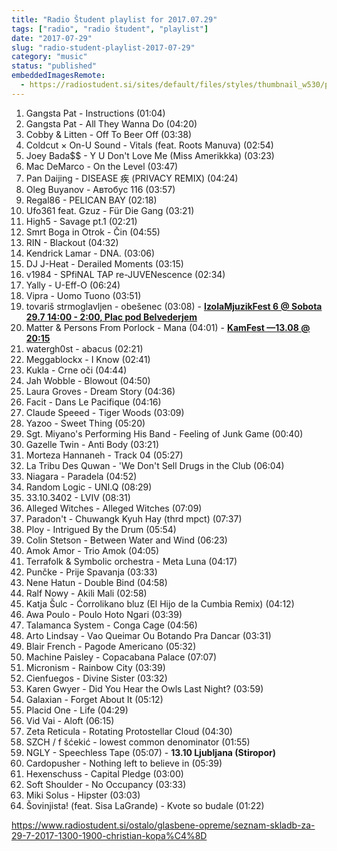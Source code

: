 ```yaml
---
title: "Radio Študent playlist for 2017.07.29"
tags: ["radio", "radio študent", "playlist"]
date: "2017-07-29"
slug: "radio-student-playlist-2017-07-29"
category: "music"
status: "published"
embeddedImagesRemote:
  - https://radiostudent.si/sites/default/files/styles/thumbnail_w530/public/slike/2017-07-29-seznam-skladb-za-29-7-2017-1300-1900-christian-kopa%C4%8D-75527.JPG
---
```



1. Gangsta Pat - Instructions (01:04)
2. Gangsta Pat - All They Wanna Do (04:20)
3. Cobby & Litten - Off To Beer Off (03:38)
4. Coldcut × On-U Sound - Vitals (feat. Roots Manuva) (02:54)
5. Joey Bada$$ - Y U Don't Love Me (Miss Amerikkka) (03:23)
6. Mac DeMarco - On the Level (03:47)
7. Pan Daijing - DISEASE 疾 (PRIVACY REMIX) (04:24)
8. Oleg Buyanov - Автобус 116 (03:57)
9. Regal86 - PELICAN BAY (02:18)
10. Ufo361 feat. Gzuz - Für Die Gang (03:21)
11. High5 - Savage pt.1 (02:21)
12. Smrt Boga in Otrok - Čin (04:55)
13. RIN - Blackout (04:32)
14. Kendrick Lamar - DNA. (03:06)
15. DJ J-Heat - Derailed Moments (03:15)
16. v1984 - SPfiNAL TAP re-JUVENescence (02:34)
17. Yally - U-Eff-O (06:24)
18. Vipra - Uomo Tuono (03:51)
19. tovariš strmoglavljen - obešenec (03:08) - [**IzolaMjuzikFest 6 @ Sobota 29.7 14:00 - 2:00, Plac pod Belvederjem**](https://www.facebook.com/events/589988811389618)
20. Matter & Persons From Porlock - Mana (04:01) - [**KamFest —13.08 @ 20:15**](http://www.kamfest.org/kamfest-2016/slo/program)
21. watergh0st - abacus (02:21)
22. Meggablockx - I Know (02:41)
23. Kukla - Crne oči (04:44)
24. Jah Wobble - Blowout (04:50)
25. Laura Groves - Dream Story (04:36)
26. Facit - Dans Le Pacifique (04:16)
27. Claude Speeed - Tiger Woods (03:09)
28. Yazoo - Sweet Thing (05:20)
29. Sgt. Miyano's Performing His Band - Feeling of Junk Game (00:40)
30. Gazelle Twin - Anti Body (03:21)
31. Morteza Hannaneh - Track 04 (05:27)
32. La Tribu Des Quwan - 'We Don't Sell Drugs in the Club (06:04)
33. Niagara - Paradela (04:52)
34. Random Logic - UNI.Q (08:29)
35. 33.10.3402 - LVIV (08:31)
36. Alleged Witches - Alleged Witches (07:09)
37. Paradon't - Chuwangk Kyuh Hay (thrd mpct) (07:37)
38. Ploy - Intrigued By the Drum (05:54)
39. Colin Stetson - Between Water and Wind (06:23)
40. Amok Amor - Trio Amok (04:05)
41. Terrafolk & Symbolic orchestra - Meta Luna (04:17)
42. Punčke - Prije Spavanja (03:33)
43. Nene Hatun - Double Bind (04:58)
44. Ralf Nowy - Akili Mali (02:58)
45. Katja Šulc - Ćorrolikano bluz (El Hijo de la Cumbia Remix) (04:12)
46. Awa Poulo - Poulo Hoto Ngari (03:39)
47. Talamanca System - Conga Cage (04:56)
48. Arto Lindsay - Vao Queimar Ou Botando Pra Dancar (03:31)
49. Blair French - Pagode Americano (05:32)
50. Machine Paisley - Copacabana Palace (07:07)
51. Micronism - Rainbow City (03:39)
52. Cienfuegos - Divine Sister (03:32)
53. Karen Gwyer - Did You Hear the Owls Last Night? (03:59)
54. Galaxian - Forget About It (05:12)
55. Placid One - Life (04:29)
56. Vid Vai - Aloft (06:15)
57. Zeta Reticula - Rotating Protostellar Cloud (04:30)
58. SZCH / f šćekić - lowest common denominator (01:55)
59. NGLY - Speechless Tape (05:07) - **13.10 Ljubljana (Stiropor)**
60. Cardopusher - Nothing left to believe in (05:39)
61. Hexenschuss - Capital Pledge (03:00)
62. Soft Shoulder - No Occupancy (03:33)
63. Miki Solus - Hipster (03:03)
64. Šovinjista! (feat. Sisa LaGrande) - Kvote so budale (01:22)

<https://www.radiostudent.si/ostalo/glasbene-opreme/seznam-skladb-za-29-7-2017-1300-1900-christian-kopa%C4%8D>

<div
  style={{
    gridArea: "1/1",
    position: "relative",
    placeItems: "center",
    display: "grid",
  }}
>
  <GatsbyImage
    style={{ marginTop: "2em" }}
    imgStyle={{ border: "3px dotted tomato" }}
    alt=""
    image={getImage(props.remoteImages[0])}
  />
</div>
